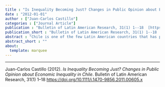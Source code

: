 ```yaml
---
title : "Is Inequality Becoming Just? Changes in Public Opinion about Economic Inequality in Chile"
date : "2012-01-01"
author : ["Juan-Carlos Castillo"]
categories : ["Journal Article"]
publication : "Bulletin of Latin American Research, 31(1) 1--18  [https://doi.org/10.1111/j.1470-9856.2011.00605.x](https://doi.org/10.1111/j.1470-9856.2011.00605.x)"
publication_short : "Bulletin of Latin American Research, 31(1) 1--18  [https://doi.org/10.1111/j.1470-9856.2011.00605.x](https://doi.org/10.1111/j.1470-9856.2011.00605.x)"
abstract : "Chile is one of the few Latin American countries that has participated in the inequality module of the International Social Survey Program (ISSP) in 1999 and in 2009, allowing time comparisons in attitudes towards inequality in one of the countries with the highest income inequality throughout the world. This paper focuses on the cross-sectional comparison of the just earning gap, a proportional term based on salaries considered just for high and low status occupations. Even though descriptive analysis shows that the salary gap regarded as just is higher in 2009 than in 1999, explanatory models give evidence of stability over time. Results are discussed in relation to phenomena of legitimacy of economic inequality and its political consequences."
abstract_short : ""
about:
  template: marquee
---
```

---


::: {.callout-note title="How to cite this work"}

Juan-Carlos Castillo (2012). *Is Inequality Becoming Just? Changes in Public Opinion about Economic Inequality in Chile*. Bulletin of Latin American Research, 31(1) 1--18  [https://doi.org/10.1111/j.1470-9856.2011.00605.x](https://doi.org/10.1111/j.1470-9856.2011.00605.x)

:::

